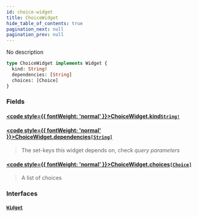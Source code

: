 ```yaml
---
id: choice-widget
title: ChoiceWidget
hide_table_of_contents: true
pagination_next: null
pagination_prev: null
---
```








No description

```graphql
type ChoiceWidget implements Widget {
  kind: String!
  dependencies: [String]
  choices: [Choice]
}
```


### Fields

#### [<code style={{ fontWeight: 'normal' }}>ChoiceWidget.<b>kind</b></code>](#)<Bullet />[`String!`](/docs/schemas/arkitekt/scalars/string) <Badge class="secondary" text="non-null"/> <Badge class="secondary" text="scalar"/>
> 
> 

#### [<code style={{ fontWeight: 'normal' }}>ChoiceWidget.<b>dependencies</b></code>](#)<Bullet />[`[String]`](/docs/schemas/arkitekt/scalars/string) <Badge class="secondary" text="list"/> <Badge class="secondary" text="scalar"/>
> The set-keys this widget depends on, check *query parameters*
> 

#### [<code style={{ fontWeight: 'normal' }}>ChoiceWidget.<b>choices</b></code>](#)<Bullet />[`[Choice]`](/docs/schemas/arkitekt/objects/choice) <Badge class="secondary" text="list"/> <Badge class="secondary" text="object"/>
> A list of choices
> 

### Interfaces

#### [`Widget`](/docs/schemas/arkitekt/interfaces/widget) <Badge class="secondary" text="interface"/>
> 
> 





